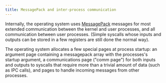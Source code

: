 ```yaml
---
title: MessagePack and inter-process communication
---
```


Internally, the operating system uses [MessagePack](https://msgpack.org/index.html)
messages for most extended communication between the kernel and user processes, and all
communication between user processes. (Simple syscalls whose inputs and outputs can be
stored in a few registers are still done the normal way).

The operating system allocates a few special pages at process startup: an argument page
containing a messagepack array with the processes's startup argument, a communications
page ("comm page") for both inputs and outputs to syscalls that require more than a
trivial amount of data (such as IPC calls), and pages to handle incoming messages from
other processes.
